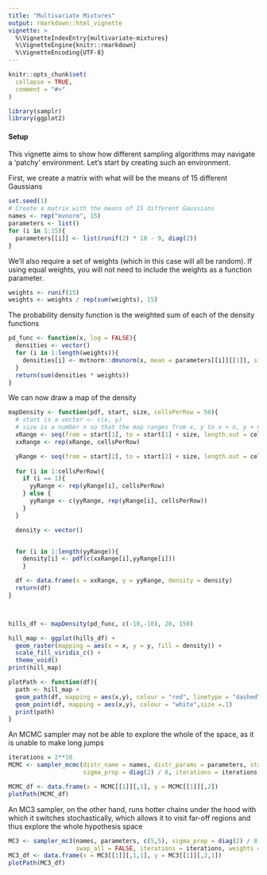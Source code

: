 ```yaml
---
title: "Multivariate Mixtures"
output: rmarkdown::html_vignette
vignette: >
  %\VignetteIndexEntry{multivariate-mixtures}
  %\VignetteEngine{knitr::rmarkdown}
  %\VignetteEncoding{UTF-8}
---
```


```r
knitr::opts_chunk$set(
  collapse = TRUE,
  comment = "#>"
)
```

```r
library(samplr)
library(ggplot2)
```

#### Setup
This vignette aims to show how different sampling algorithms may navigate a 'patchy' environment. Let's start by creating such an environment. 

First, we create a matrix with what will be the means of 15 different Gaussians

```r
set.seed(1)
# Create a matrix with the means of 15 different Gaussians
names <- rep("mvnorm", 15)
parameters <- list()
for (i in 1:15){
  parameters[[i]] <- list(runif(2) * 18 - 9, diag(2))
}
```
We'll also require a set of weights (which in this case will all be random). If using equal weights, you will not need to include the weights as a function parameter. 
```r
weights <- runif(15)
weights <- weights / rep(sum(weights), 15)
```

The probability density function is the weighted sum of each of the density functions
```r
pd_func <- function(x, log = FALSE){
  densities <- vector()
  for (i in 1:length(weights)){
    densities[i] <- mvtnorm::dmvnorm(x, mean = parameters[[i]][[1]], sigma = diag(2), log = log)
  }
  return(sum(densities * weights))
}
```
<!-- The random function chooses a random distribution from the mixture to draw a sample from (with weighted probabilities) -->
<!-- ```{r} -->
<!-- rand_func <- function(x){ -->
<!--   randNums <- matrix(ncol = dims, nrow = x) -->
<!--   for (j in 1:x){ -->
<!--     randomN <- stats::runif(1) -->
<!--     finish = F -->
<!--     i = 0 -->
<!--     while (!finish){ -->
<!--       i = i + 1 -->
<!--       if (randomN <= cumulative_weights[i]){ -->
<!--         dist <- listDistr[[i]] -->
<!--         randNums[j,] <- unlist(unname(dist$rand(1))) -->
<!--         finish = T -->
<!--       } -->
<!--     } -->
<!--   } -->
<!--   return(randNums) -->
<!-- } -->
<!-- ``` -->

We can now draw a map of the density
```r
mapDensity <- function(pdf, start, size, cellsPerRow = 50){
  # start is a vector <- c(x, y)
  # size is a number n so that the map ranges from x, y to x + n, y + n
  xRange <- seq(from = start[1], to = start[1] + size, length.out = cellsPerRow)
  xxRange <- rep(xRange, cellsPerRow)

  yRange <- seq(from = start[2], to = start[2] + size, length.out = cellsPerRow)
  
  for (i in 1:cellsPerRow){
    if (i == 1){
      yyRange <- rep(yRange[i], cellsPerRow)
    } else {
      yyRange <- c(yyRange, rep(yRange[i], cellsPerRow))
    }
  }

  density <- vector()


  for (i in 1:length(yyRange)){
    density[i] <- pdf(c(xxRange[i],yyRange[i]))
    }

  df <- data.frame(x = xxRange, y = yyRange, density = density)
  return(df)
}



hills_df <- mapDensity(pd_func, c(-10,-10), 20, 150)

hill_map <- ggplot(hills_df) + 
  geom_raster(mapping = aes(x = x, y = y, fill = density)) + 
  scale_fill_viridis_c() + 
  theme_void()
print(hill_map)
```
```r
plotPath <- function(df){
  path <- hill_map +
  geom_path(df, mapping = aes(x,y), colour = "red", linetype = "dashed", size = .3) +
  geom_point(df, mapping = aes(x,y), colour = "white",size =.1)
  print(path)
}

```
An MCMC sampler may not be able to explore the whole of the space, as it is unable to make long jumps
```r
iterations = 2**10
MCMC <- sampler_mcmc(distr_name = names, distr_params = parameters, start = c(5,5), 
                     sigma_prop = diag(2) / 8, iterations = iterations, weights = weights)

MCMC_df <- data.frame(x = MCMC[[1]][,1], y = MCMC[[1]][,2])
plotPath(MCMC_df)
```
An MC3 sampler, on the other hand, runs hotter chains under the hood with which it switches stochastically, which allows it to visit far-off regions and thus explore the whole hypothesis space
```r

MC3 <- sampler_mc3(names, parameters, c(5,5), sigma_prop = diag(2) / 8, 
                   swap_all = FALSE, iterations = iterations, weights = weights)
MC3_df <- data.frame(x = MC3[[1]][,1,1], y = MC3[[1]][,2,1])
plotPath(MC3_df)
```

<!-- Hamiltonian -->
<!-- ```{r, dpi=150, fig.align="center"} -->

<!-- HMC <-  sampler_hmc(names, parameters, c(5,5), iterations = iterations, weights = weights) -->

<!-- HMC_df <- data.frame(x = HMC[[1]][,1], y = HMC[[1]][,2]) -->
<!-- plotPath(HMC_df) -->
<!-- ``` -->

<!-- NUTS -->
<!-- ```{r, dpi=150, fig.align="center"} -->
<!-- NUTS <-  sampler_hmc(names, parameters, c(5,5), iterations = iterations, weights = weights) -->

<!-- NUTS_df <- data.frame(x = NUTS[[1]][,1], y = NUTS[[1]][,2]) -->
<!-- plotPath(HMC_df) -->

<!-- ``` -->

